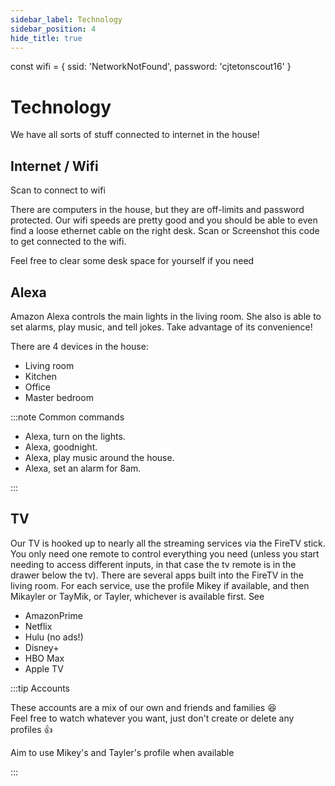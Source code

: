 ```yaml
---
sidebar_label: Technology
sidebar_position: 4
hide_title: true
---
```

const wifi = {
  ssid: 'NetworkNotFound',
  password: 'cjtetonscout16'
}




# Technology

We have all sorts of stuff connected to internet in the house!

## Internet / Wifi

Scan to connect to wifi

There are computers in the house, but they are off-limits and password protected. Our wifi speeds are pretty good and you should be able to even find a loose ethernet cable on the right desk. Scan or Screenshot this code to get connected to the wifi.
<WifiQRCode ssid={wifi.ssid} password={wifi.password} />



Feel free to clear some desk space for yourself if you need


## Alexa

Amazon Alexa controls the main lights in the living room. She also is able to set alarms, play music, and tell jokes. Take advantage of its convenience!

There are 4 devices in the house:

- Living room
- Kitchen
- Office
- Master bedroom

:::note Common commands

- Alexa, turn on the lights.
- Alexa, goodnight.
- Alexa, play music around the house.
- Alexa, set an alarm for 8am.

:::

## TV

Our TV is hooked up to nearly all the streaming services via the FireTV stick. You only need one remote to control everything you need (unless you start needing to access different inputs, in that case the tv remote is in the drawer below the tv).
There are several apps built into the FireTV in the living room.
For each service, use the profile Mikey if available, and then Mikayler or TayMik, or Tayler, whichever is available first. See

- AmazonPrime
- Netflix
- Hulu (no ads!)
- Disney+
- HBO Max
- Apple TV

:::tip Accounts

These accounts are a mix of our own and friends and families :laughing:  
Feel free to watch whatever you want, just don't create or delete any profiles :thumbsup:

Aim to use Mikey's and Tayler's profile when available

:::

